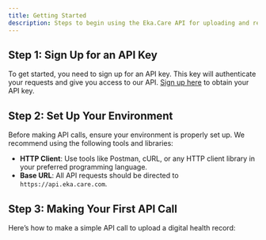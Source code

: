 ```yaml
---
title: Getting Started
description: Steps to begin using the Eka.Care API for uploading and retrieving records.
---
```


## Step 1: Sign Up for an API Key
To get started, you need to sign up for an API key. This key will authenticate your requests and give you access to our API. [Sign up here](#) to obtain your API key.

## Step 2: Set Up Your Environment
Before making API calls, ensure your environment is properly set up. We recommend using the following tools and libraries:

- **HTTP Client**: Use tools like Postman, cURL, or any HTTP client library in your preferred programming language.
- **Base URL**: All API requests should be directed to `https://api.eka.care.com`.

## Step 3: Making Your First API Call
Here’s how to make a simple API call to upload a digital health record:
